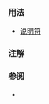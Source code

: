 {{cpp/keyword/title|{{tt|decltype}} {{mark since c++11}}}}
{{cpp/keyword/navbar}}

===用法===
* [[cpp/language/decltype|{{tt|decltype}} 说明符]]
{{rrev|since=c++14|
* [[cpp/language/auto|{{c/core|decltype(auto)}}]]
}}

===注解===
{{ftm begin|std=1|comment=1}}
{{ftm|__cpp_decltype|{{tt|decltype}}|value=200707L|std=C++11}}
{{ftm|__cpp_decltype_auto|[[cpp/language/auto|从普通函数进行返回类型推导]]|value=201304L|std=C++14}}
{{ftm end}}

===参阅===
* {{rlpt|auto}} {{petty|({{tt|auto}} 占位类型说明符)}}

{{langlinks|de|en|es|fr|it|ja|pt|ru}}